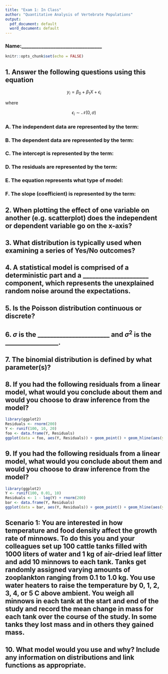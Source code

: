 ```yaml
---
title: "Exam 1: In Class"
author: "Quantitative Analysis of Vertebrate Populations"
output:
  pdf_document: default
  word_document: default
---
```


### Name:_________________________________

```r
knitr::opts_chunk$set(echo = FALSE)
```

## 1. Answer the following questions using this equation 

$$
y_i = \beta_0 + \beta_1 X + \epsilon_i
$$

where 

$$
\epsilon_i \sim \mathcal{N}(0, \sigma)
$$

### A. The independent data are represented by the term: 

### B. The dependent data are represented by the term: 

### C. The intercept is represented by the term: 

### D. The residuals are represented by the term: 

### E. The equation represents what type of model:

### F. The slope (coefficient) is represented by the term:


## 2. When plotting the effect of one variable on another (e.g. scatterplot) does the independent or dependent variable go on the x-axis?


## 3. What distribution is typically used when examining a series of Yes/No outcomes?



## 4. A statistical model is comprised of a deterministic part and a _____________________ component, which represents the unexplained random noise around the expectations.



## 5. Is the Poisson distribution continuous or discrete?



## 6. $\sigma$ is the _______________________ and $\sigma^2$ is the _________________. 



## 7. The binomial distribution is defined by what parameter(s)?




## 8. If you had the following residuals from a linear model, what would you conclude about them and would you choose to draw inference from the model?

```r
library(ggplot2)
Residuals <- rnorm(200)
Y <- runif(100, 10, 20)
foo <- data.frame(Y, Residuals)
ggplot(data = foo, aes(Y, Residuals)) + geom_point() + geom_hline(aes(yintercept = 0), colour = "red") + ylim(-3, 3) + theme_bw()

```

\vspace{10mm}

## 9. If you had the following residuals from a linear model, what would you conclude about them and would you choose to draw inference from the model?

```r
library(ggplot2)
Y <- runif(100, 0.01, 10)
Residuals <- 1 - log(Y) + rnorm(200)
bar <- data.frame(Y, Residuals)
ggplot(data = bar, aes(Y, Residuals)) + geom_point() + geom_hline(aes(yintercept = 0), colour = "red") + ylim(-3.5, 3.5) + theme_bw()

```

## Scenario 1: You are interested in how temperature and food density affect the growth rate of minnows. To do this you and your colleagues set up 100 cattle tanks filled with 1000 liters of water and 1 kg of air-dried leaf litter and add 10 minnows to each tank. Tanks get randomly assigned varying amounts of zooplankton ranging from 0.1 to 1.0 kg. You use water heaters to raise the temperature by 0, 1, 2, 3, 4, or 5 C above ambient. You weigh all minnows in each tank at the start and end of the study and record the mean change in mass for each tank over the course of the study. In some tanks they lost mass and in others they gained mass.

## 10. What model would you use and why? Include any information on distributions and link functions as appropriate.





